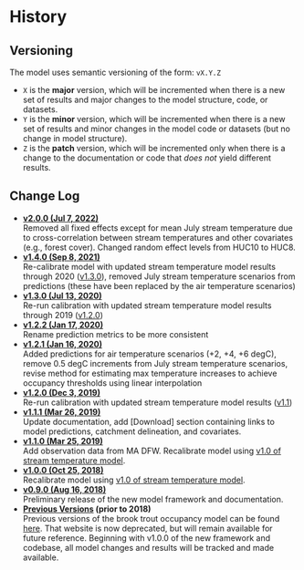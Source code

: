 # History

## Versioning

The model uses semantic versioning of the form: `vX.Y.Z`

- `X` is the **major** version, which will be incremented when there is a new set of results and major changes to the model structure, code, or datasets.
- `Y` is the **minor** version, which will be incremented when there is a new set of results and minor changes in the model code or datasets (but no change in model structure).
- `Z` is the **patch** version, which will be incremented only when there is a change to the documentation or code that *does not* yield different results.

## Change Log

- **[v2.0.0 (Jul 7, 2022)](http://ecosheds.org/models/brook-trout-occupancy/v2.0.0/)**  
Removed all fixed effects except for mean July stream temperature due to cross-correlation between stream temperatures and other covariates (e.g., forest cover). Changed random effect levels from HUC10 to HUC8.
- **[v1.4.0 (Sep 8, 2021)](http://ecosheds.org/models/brook-trout-occupancy/v1.4.0/)**  
Re-calibrate model with updated stream temperature model results through 2020 ([v1.3.0](http://ecosheds.org/models/stream-temperature/v1.3.0/)), removed July stream temperature scenarios from predictions (these have been replaced by the air temperature scenarios)
- **[v1.3.0 (Jul 13, 2020)](http://ecosheds.org/models/brook-trout-occupancy/v1.3.0/)**  
Re-run calibration with updated stream temperature model results through 2019 ([v1.2.0](http://ecosheds.org/models/stream-temperature/v1.2.0/))
- **[v1.2.2 (Jan 17, 2020)](http://ecosheds.org/models/brook-trout-occupancy/v1.2.2/)**  
Rename prediction metrics to be more consistent
- **[v1.2.1 (Jan 16, 2020)](http://ecosheds.org/models/brook-trout-occupancy/v1.2.1/)**  
Added predictions for air temperature scenarios (+2, +4, +6 degC), remove 0.5 degC increments from July stream temperature scenarios, revise method for estimating max temperature increases to achieve occupancy thresholds using linear interpolation
- **[v1.2.0 (Dec 3, 2019)](http://ecosheds.org/models/brook-trout-occupancy/v1.2.0/)**  
Re-run calibration with updated stream temperature model results ([v1.1](http://ecosheds.org/models/stream-temperature/v1.1/))
- **[v1.1.1 (Mar 26, 2019)](http://ecosheds.org/models/brook-trout-occupancy/v1.1.1/)**  
Update documentation, add [Download] section containing links to model predictions, catchment delineation, and covariates.
- **[v1.1.0 (Mar 25, 2019)](http://ecosheds.org/models/brook-trout-occupancy/v1.1.0/)**  
Add observation data from MA DFW. Recalibrate model using [v1.0 of stream temperature model](http://ecosheds.org/models/stream-temperature/v1.0.1/).
- **[v1.0.0 (Oct 25, 2018)](http://ecosheds.org/models/brook-trout-occupancy/v1.0.0/)**  
Recalibrate model using [v1.0 of stream temperature model](http://ecosheds.org/models/stream-temperature/v1.0.1/).
- **[v0.9.0 (Aug 16, 2018)](http://ecosheds.org/models/brook-trout-occupancy/v0.9.0/)**  
Preliminary release of the new model framework and documentation.
- **[Previous Versions](http://conte-ecology.github.io/Northeast_Bkt_Occupancy/) (prior to 2018)**  
Previous versions of the brook trout occupancy model can be found [here](http://conte-ecology.github.io/Northeast_Bkt_Occupancy/). That website is now deprecated, but will remain available for future reference. Beginning with v1.0.0 of the new framework and codebase, all model changes and results will be tracked and made available.
